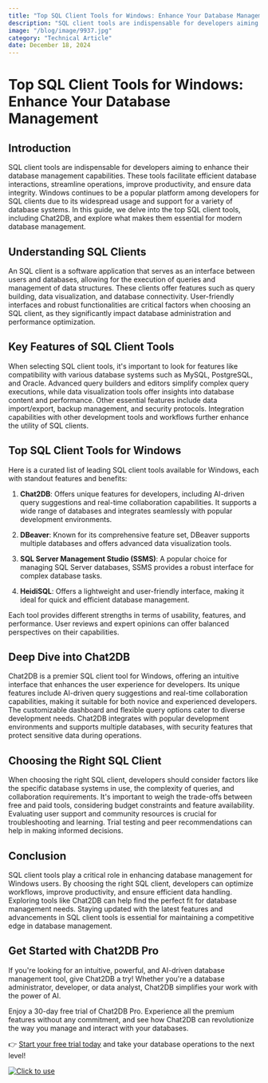 ```yaml
---
title: "Top SQL Client Tools for Windows: Enhance Your Database Management"
description: "SQL client tools are indispensable for developers aiming to enhance their database management capabilities."
image: "/blog/image/9937.jpg"
category: "Technical Article"
date: December 18, 2024
---
```


# Top SQL Client Tools for Windows: Enhance Your Database Management


<Authors date="December 18, 2024">
  <Author name="Jing" link="https://chat2db.ai" />
</Authors>

## Introduction

SQL client tools are indispensable for developers aiming to enhance their database management capabilities. These tools facilitate efficient database interactions, streamline operations, improve productivity, and ensure data integrity. Windows continues to be a popular platform among developers for SQL clients due to its widespread usage and support for a variety of database systems. In this guide, we delve into the top SQL client tools, including Chat2DB, and explore what makes them essential for modern database management.

## Understanding SQL Clients

An SQL client is a software application that serves as an interface between users and databases, allowing for the execution of queries and management of data structures. These clients offer features such as query building, data visualization, and database connectivity. User-friendly interfaces and robust functionalities are critical factors when choosing an SQL client, as they significantly impact database administration and performance optimization.

## Key Features of SQL Client Tools

When selecting SQL client tools, it's important to look for features like compatibility with various database systems such as MySQL, PostgreSQL, and Oracle. Advanced query builders and editors simplify complex query executions, while data visualization tools offer insights into database content and performance. Other essential features include data import/export, backup management, and security protocols. Integration capabilities with other development tools and workflows further enhance the utility of SQL clients.

## Top SQL Client Tools for Windows

Here is a curated list of leading SQL client tools available for Windows, each with standout features and benefits:

1. **Chat2DB**: Offers unique features for developers, including AI-driven query suggestions and real-time collaboration capabilities. It supports a wide range of databases and integrates seamlessly with popular development environments.

2. **DBeaver**: Known for its comprehensive feature set, DBeaver supports multiple databases and offers advanced data visualization tools.

3. **SQL Server Management Studio (SSMS)**: A popular choice for managing SQL Server databases, SSMS provides a robust interface for complex database tasks.

4. **HeidiSQL**: Offers a lightweight and user-friendly interface, making it ideal for quick and efficient database management.

Each tool provides different strengths in terms of usability, features, and performance. User reviews and expert opinions can offer balanced perspectives on their capabilities.

## Deep Dive into Chat2DB

Chat2DB is a premier SQL client tool for Windows, offering an intuitive interface that enhances the user experience for developers. Its unique features include AI-driven query suggestions and real-time collaboration capabilities, making it suitable for both novice and experienced developers. The customizable dashboard and flexible query options cater to diverse development needs. Chat2DB integrates with popular development environments and supports multiple databases, with security features that protect sensitive data during operations.

## Choosing the Right SQL Client

When choosing the right SQL client, developers should consider factors like the specific database systems in use, the complexity of queries, and collaboration requirements. It's important to weigh the trade-offs between free and paid tools, considering budget constraints and feature availability. Evaluating user support and community resources is crucial for troubleshooting and learning. Trial testing and peer recommendations can help in making informed decisions.

## Conclusion

SQL client tools play a critical role in enhancing database management for Windows users. By choosing the right SQL client, developers can optimize workflows, improve productivity, and ensure efficient data handling. Exploring tools like Chat2DB can help find the perfect fit for database management needs. Staying updated with the latest features and advancements in SQL client tools is essential for maintaining a competitive edge in database management.

## Get Started with Chat2DB Pro

If you're looking for an intuitive, powerful, and AI-driven database management tool, give Chat2DB a try! Whether you're a database administrator, developer, or data analyst, Chat2DB simplifies your work with the power of AI.

Enjoy a 30-day free trial of Chat2DB Pro. Experience all the premium features without any commitment, and see how Chat2DB can revolutionize the way you manage and interact with your databases.

👉 [Start your free trial today](https://chat2db.ai/pricing) and take your database operations to the next level!


[![Click to use](/image/blog/bg/chat2db.jpg)](https://chat2db.ai/)
